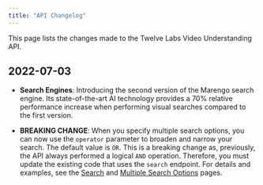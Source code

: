 ```yaml
---
title: "API Changelog"
---
```


This page lists the changes made to the Twelve Labs Video Understanding API.

## 2022-07-03

* **Search Engines**: Introducing the second version of the Marengo search engine. Its state-of-the-art AI technology provides a 70% relative performance increase when performing visual searches compared to the first version.

* **BREAKING CHANGE**: When you specify multiple search options, you can now use the `operator` parameter to broaden and narrow your search. The default value is `OR`. This is a breaking change as, previously, the API always performed a logical `AND` operation. Therefore, you must update the existing code that uses the `search` endpoint. For details and examples, see the [Search](/reference/api-reference/search) and [Multiple Search Options](/guides/performing-searches/multiple-search-options) pages.